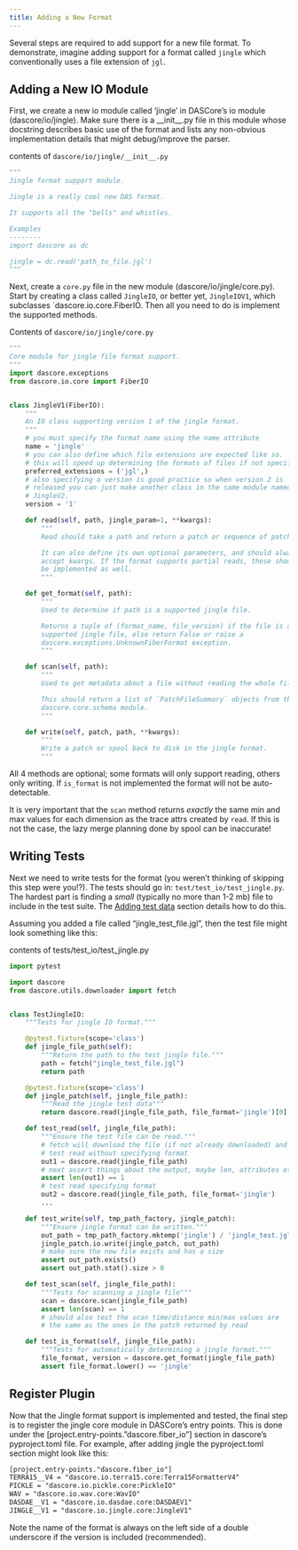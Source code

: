```yaml
---
title: Adding a New Format
---
```

Several steps are required to add support for a new file format. To demonstrate, imagine adding support for a
format called `jingle` which conventionally uses a file extension of `jgl`.

## Adding a New IO Module

First, we create a new io module called 'jingle' in DASCore's io module (dascore/io/jingle).
Make sure there is a \__init__.py file in this module whose docstring
describes basic use of the format and lists any non-obvious implementation details
that might debug/improve the parser.

contents of `dascore/io/jingle/__init__.py`
```python
"""
Jingle format support module.

Jingle is a really cool new DAS format.

It supports all the "bells" and whistles.

Examples
--------
import dascore as dc

jingle = dc.read('path_to_file.jgl')
"""
```

Next, create a `core.py` file in the new module (dascore/io/jingle/core.py). Start by creating
a class called `JingleIO`, or better yet, `JingleIOV1`, which subclasses `dascore.io.core.FiberIO.
Then all you need to do is implement the supported methods.

Contents of `dascore/io/jingle/core.py`

```python
"""
Core module for jingle file format support.
"""
import dascore.exceptions
from dascore.io.core import FiberIO


class JingleV1(FiberIO):
    """
    An IO class supporting version 1 of the jingle format.
    """
    # you must specify the format name using the name attribute
    name = 'jingle'
    # you can also define which file extensions are expected like so.
    # this will speed up determining the formats of files if not specified.
    preferred_extensions = ('jgl',)
    # also specifying a version is good practice so when version 2 is
    # released you can just make another class in the same module named
    # JingleV2.
    version = '1'

    def read(self, path, jingle_param=1, **kwargs):
        """
        Read should take a path and return a patch or sequence of patches.

        It can also define its own optional parameters, and should always
        accept kwargs. If the format supports partial reads, these should
        be implemented as well.
        """

    def get_format(self, path):
        """
        Used to determine if path is a supported jingle file.

        Returns a tuple of (format_name, file_version) if the file is a
        supported jingle file, else return False or raise a
        dascore.exceptions.UnknownFiberFormat exception.
        """

    def scan(self, path):
        """
        Used to get metadata about a file without reading the whole file.

        This should return a list of `PatchFileSummary` objects from the
        dascore.core.schema module.
        """

    def write(self, patch, path, **kwargs):
        """
        Write a patch or spool back to disk in the jingle format.
        """
```

All 4 methods are optional; some formats will only support reading,
others only writing. If `is_format` is not implemented the format will not
be auto-detectable.

:::{.callout-warning}
It is very important that the `scan` method returns *exactly* the same min and max
values for each dimension as the trace attrs created by `read`. If this is not
the case, the lazy merge planning done by spool can be inaccurate!
:::


## Writing Tests

Next we need to write tests for the format (you weren't thinking of skipping
this step were you!?). The tests should go in: `test/test_io/test_jingle.py`.
The hardest part is finding a *small* (typically no more than 1-2 mb) file to
include in the test suite. The [Adding test data](adding_test_data.qmd) section
details how to do this.

Assuming you added a file called "jingle_test_file.jgl", then the test
file might look something like this:

contents of tests/test_io/test_jingle.py

```python

import pytest

import dascore
from dascore.utils.downloader import fetch


class TestJingleIO:
    """Tests for jingle IO format."""

    @pytest.fixture(scope='class')
    def jingle_file_path(self):
        """Return the path to the test jingle file."""
        path = fetch("jingle_test_file.jgl")
        return path

    @pytest.fixture(scope='class')
    def jingle_patch(self, jingle_file_path):
        """Read the jingle test data"""
        return dascore.read(jingle_file_path, file_format='jingle')[0]

    def test_read(self, jingle_file_path):
        """Ensure the test file can be read."""
        # fetch will download the file (if not already downloaded) and
        # test read without specifying format
        out1 = dascore.read(jingle_file_path)
        # next assert things about the output, maybe len, attributes etc.
        assert len(out1) == 1
        # test read specifying format
        out2 = dascore.read(jingle_file_path, file_format='jingle')
        ...

    def test_write(self, tmp_path_factory, jingle_patch):
        """Ensure jingle format can be written."""
        out_path = tmp_path_factory.mktemp('jingle') / 'jingle_test.jgl'
        jingle_patch.io.write(jingle_patch, out_path)
        # make sure the new file exists and has a size
        assert out_path.exists()
        assert out_path.stat().size > 0

    def test_scan(self, jingle_file_path):
        """Tests for scanning a jingle file"""
        scan = dascore.scan(jingle_file_path)
        assert len(scan) == 1
        # should also test the scan time/distance min/max values are
        # the same as the ones in the patch returned by read

    def test_is_format(self, jingle_file_path):
        """Tests for automatically determining a jingle format."""
        file_format, version = dascore.get_format(jingle_file_path)
        assert file_format.lower() == 'jingle'

```

## Register Plugin

Now that the Jingle format support is implemented and tested, the final step is to
register the jingle core module in DASCore's entry points. This is done under the
[project.entry-points."dascore.fiber_io"] section in dascore's
pyproject.toml file. For example, after adding jingle the pyproject.toml section
might look like this:

```default
[project.entry-points."dascore.fiber_io"]
TERRA15__V4 = "dascore.io.terra15.core:Terra15FormatterV4"
PICKLE = "dascore.io.pickle.core:PickleIO"
WAV = "dascore.io.wav.core:WavIO"
DASDAE__V1 = "dascore.io.dasdae.core:DASDAEV1"
JINGLE__V1 = "dascore.io.jingle.core:JingleV1"
```

Note the name of the format is always on the left side of a double underscore
if the version is included (recommended).
